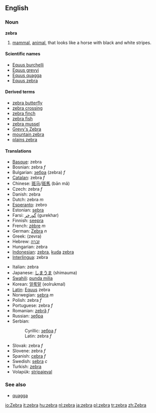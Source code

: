 {{wikipedia}}
==English==

===Noun===
'''zebra'''

#[[mammal]], [[animal]], that looks like a horse with black and white stripes.

====Scientific names====
*[[Equus burchelli]]
*[[Equus grevyi]]
*[[Equus quagga]]
*[[Equus zebra]]

====Derived terms====
*[[zebra butterfly]]
*[[zebra crossing]]
*[[zebra finch]]
*[[zebra fish]]
*[[zebra mussel]]
*[[Grevy's Zebra]]
*[[mountain zebra]]
*[[plains zebra]]

====Translations====
{{top}}
*[[Basque]]: zebra
*Bosnian: zebra ''f''
*Bulgarian: [[зебра]] (zebra) ''f''
*[[Catalan]]: zebra ''f''
*Chinese: [[斑马]]/[[斑馬]] (bān mǎ)
*Czech: zebra ''f''
*Danish: zebra
*Dutch: zebra ''m''
*[[Esperanto]]: zebro
*Estonian: [[sebra]]
*Farsi: [[گورخر]] (gurekhar)
*Finnish: [[seepra]]
*French: [[zèbre]] ''m''
*German: [[Zebra]] ''n'' 
*Greek: (zevra)
*Hebrew: [[זברה]]
*Hungarian: zebra
*[[Indonesian]]: [[zebra]], [[kuda]] [[zebra]]<!-- is this one translation wikified wrongly or two translations missing a comma? --> <!-- I am not aware that "kuda zebra" (lit. zebra horse) is used in Indonesia. Need to be confirmed. agro1986 -->
*[[Interlingua]]: zebra
{{mid}}
*Italian: zebra
*Japanese: [[しまうま]] (shimauma)
*[[Swahili]]: [[punda milia]]
*Korean: [[얼룩말]] (eolrukmal)
*[[Latin]]: [[Equus]] zebra
*Norwegian: [[sebra]] ''m''
*Polish: zebra ''f''
*Portuguese: zebra ''f''
*Romanian: [[zebră]] ''f''
*Russian: [[зебра]]
*Serbian:
*:Cyrillic: [[зебра]] ''f''
*:Latin: zebra ''f''
*Slovak: zebra ''f''
*Slovene: zebra ''f''
*Spanish: [[cebra]] ''f''
*Swedish: [[sebra]] ''c''
*Turkish: [[zebra]]
*Volapük: [[stripajeval]]
{{bottom}}

===See also===
*[[quagga]]

[[io:Zebra]]
[[it:zebra]]
[[hu:zebra]]
[[nl:zebra]]
[[ja:zebra]]
[[pl:zebra]]
[[tr:zebra]]
[[zh:Zebra]]